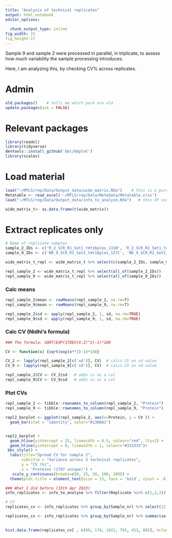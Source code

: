 ```yaml
---
title: "Analysis of technical replicates"
output: html_notebook
editor_options: 
  
  chunk_output_type: inline
fig_width: 15 
fig_height:17 
---
```


Sample 9 and sample 2 were processed in parallel, in triplicate, to assess how much variability the sample processing introduces.

Here, I am analyzing this, by checking CV% across replicates.

# Admin

```r
old.packages()    # tells me which pack are old
update.packages(ask = FALSE)
```

# Relevant packages
```r
library(readxl)
library(tidyverse)
devtools::install_github('bbc/bbplot')
library(scales)
```

# Load material
```r
load("~/MTLS/rep/Data/Output_data/wide_matrix.RDa")    # this is a purely numerical matrix with samples on rows, prot on cols
Metatable <- read_excel('~/MTLS/rep/Data/Metadata/Metatable.xlsx')
load("~/MTLS/rep/Data/Output_data/info_to_analyze.Rda")   # this df contains samples on rows, col both prot and info

wide_matrix_t<- as.data.frame(t(wide_matrix))
```

# Extract replicates only
```r
# Name of replicate samples
sample_2_IDs <- c('R_2_SCR_R1_Set1_tmt16plex_131N', 'R_2_SCR_R2_Set1_tmt16plex_132N', 'R_2_SCR_R3_Set1_tmt16plex_133N')
sample_9_IDs <- c('NR_9_SCR_R1_Set2_tmt16plex_127C', 'NR_9_SCR_R2_Set2_tmt16plex_128C', 'NR_9_SCR_R3_Set2_tmt16plex_129C')

wide_matrix_t_repl <- wide_matrix_t %>% select(c(sample_2_IDs, sample_9_IDs))

repl_sample_2 <- wide_matrix_t_repl %>% select(all_of(sample_2_IDs))
repl_sample_9 <- wide_matrix_t_repl %>% select(all_of(sample_9_IDs))

```

### Calc means
```r
repl_sample_2$mean <- rowMeans(repl_sample_2, na.rm=T)
repl_sample_9$mean <- rowMeans(repl_sample_9, na.rm=T)

repl_sample_2$sd <- apply(repl_sample_2, 1, sd, na.rm=TRUE)
repl_sample_9$sd <- apply(repl_sample_9, 1, sd, na.rm=TRUE)
```

### Calc CV (Nidhi's formula)
```r
### The formula: SQRT(EXP(STDEV(X:Z)^2)-1)*100

CV <- function(x) {sqrt(exp(x**2)-1)*100}

CV_2 <- lapply(repl_sample_2[c('sd')], CV)  # calcs CV on sd value
CV_9 <- lapply(repl_sample_9[c('sd')], CV)  # calcs CV on sd value

repl_sample_2$CV <- CV_2$sd   # adds cv as a col
repl_sample_9$CV <- CV_9$sd   # adds cv as a col

```

### Plot CVs
```r
repl_sample_2 <- tibble::rownames_to_column(repl_sample_2, "Protein")
repl_sample_9 <- tibble::rownames_to_column(repl_sample_9, "Protein")

repl2_barplot <- ggplot(repl_sample_2, aes(x=Protein, y = CV )) +
  geom_bar(stat = "identity", color="#1380A1") 


repl2_barplot +
  geom_hline(yintercept = 25, linewidth = 0.5, colour="red", lty=2) +
  geom_hline(yintercept = 0, linewidth = 1, colour="#333333")+
 bbc_style() +
  labs(title="Spread CV for sample 2",
       subtitle = "Variance across 3 technical replicates",
       y = "CV (%)",
       x = 'Proteins (1797 unique)') +
   scale_y_continuous(breaks=c(0, 25, 50, 100, 200)) +
  theme(plot.title = element_text(size = 15, face = 'bold', vjust = -8), plot.subtitle = element_text(size = 12, vjust = -8), axis.text.x = element_blank(), axis.title.x = element_text(size = 10),  axis.title.y = element_text(size = 10), axis.text.y = element_text(size = 8))
```


```r

### What I did before (15th Apr 2023)
info_replicates <- info_to_analyse %>% filter(Replicate %in% c(1,2,3))   # generate df

# CV
replicates_cv <- info_replicates %>% group_by(Sample_nr) %>% select(12:1797) %>% sapply(function(x) sd(x, na.rm=T) / mean(x, na.rm=T) * 100)

replicates_cv <- info_replicates %>% group_by(Sample_nr) %>% summarise(across(12:1796, function(x) sd(x, na.rm=T) / mean(x, na.rm=T) * 100))
  

hist.data.frame(replicates_cv[ , c(89, 178, 1022, 765, 453, 88)], nclass = 5)
```

